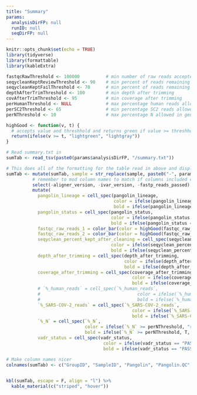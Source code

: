 ```yaml
---
title: "Summary"
params:
  analysisDirFP: null
  runID: null
  seqDirFP: null
---
```


```r
knitr::opts_chunk$set(echo = TRUE)
library(tidyverse)
library(formattable)
library(kableExtra)
```
```r
fastqcRawThreshold <- 100000          # min number of raw reads accepted in fastqc_raw column
seqycleanKeptReviewThreshold <- 90    # min percent of reads remaining after seqyclean (pass/review)
seqycleanKeptFailThreshold <- 70      # min percent of reads remaining after seqyclean (review/fail)
depthAfterTrimThreshold <- 100        # min depth after trimming
covAfterTrimThreshold <- 95           # min coverage after trimming
perHumanThreshold <- NULL             # max percentage human reads allowed per sample (not in use)
perSC2Threshold <- 65                 # min percentage SC2 reads allowed per sample
perNThreshold <- 10                   # max percentage N allowed in genome
```

```r
highGood <- function(v, t) {
  # accepts value and threshhold and returns green if value >= threshhold and gray if not
  return(ifelse(v >= t, "lightgreen", "lightgray"))
}
```


```r
# Read summary.txt in
sumTab <- read_tsv(paste0(params$analysisDirFP, "/summary.txt"))

# This does all of the formatting for the table read in above and displayed in the next code chunk. It contains a mix of dplyr, formattable, and kableExtra commands.
sumTab <- mutate(sumTab, sample = str_replace(sample, paste0("-", params$runID), "")) %>% 
          # remember to mod column names to match if columns included change
          select(-aligner_version, -ivar_version, -fastp_reads_passed) %>%
          mutate(
            pangolin_lineage = cell_spec(pangolin_lineage, 
                                         color = ifelse(pangolin_lineage == "None", "red", "black"), 
                                         bold = ifelse(pangolin_lineage == "None", T, F)),
            pangolin_status = cell_spec(pangolin_status, 
                                        color = ifelse(pangolin_status == "passed_qc", "black", "red"), 
                                        bold = ifelse(pangolin_status == "passed_qc", F, T)),
            fastqc_raw_reads_1 = color_bar(color = highGood(fastqc_raw_reads_1, fastqcRawThreshold))(fastqc_raw_reads_1), 
            fastqc_raw_reads_2 = color_bar(color = highGood(fastqc_raw_reads_2, fastqcRawThreshold))(fastqc_raw_reads_2),
            seqyclean_percent_kept_after_cleaning = cell_spec(seqyclean_percent_kept_after_cleaning, 
                                        color = ifelse(seqyclean_percent_kept_after_cleaning < seqycleanKeptFailThreshold, "red", elseif(seqyclean_percent_kept_after_cleaning < seqycleanKeptReviewThreshold, "yellow", "black")), 
                                        bold = ifelse(seqyclean_percent_kept_after_cleaning < seqycleanKeptFailThreshold, T, elseif(seqyclean_percent_kept_after_cleaning < seqycleanKeptReviewThreshold, T, F))),
            depth_after_trimming = cell_spec(depth_after_trimming, 
                                             color = ifelse(depth_after_trimming >= depthAfterTrimThreshold, "black", "red"), 
                                             bold = ifelse(depth_after_trimming >= depthAfterTrimThreshold, F, T)),
            coverage_after_trimming = cell_spec(coverage_after_trimming, 
                                                color = ifelse(coverage_after_trimming >= covAfterTrimThreshold, "black", "red"), 
                                                bold = ifelse(coverage_after_trimming >= covAfterTrimThreshold, F, T)),
            # `%_human_reads` = cell_spec(`%_human_reads`, 
            #                                     color = ifelse(`%_human_reads` < perHumanThreshold, "black", "red"), 
            #                                     bold = ifelse(`%_human_reads` < perHumanThreshold, F, T)),
            `%_SARS-COV-2_reads` = cell_spec(`%_SARS-COV-2_reads`, 
                                                color = ifelse(`%_SARS-COV-2_reads` >= perSC2Threshold, "black", "red"), 
                                                bold = ifelse(`%_SARS-COV-2_reads` >= perSC2Threshold, F, T)),
            `%_N` = cell_spec(`%_N`, 
                              color = ifelse(`%_N` >= perNThreshold, "red", "black"), 
                              bold = ifelse(`%_N` >= perNThreshold, T, F)),
            vadr_status = cell_spec(vadr_status, 
                                     color = ifelse(vadr_status == "PASS", "black", "red"), 
                                     bold = ifelse(vadr_status == "PASS", F, T)))

# Make column names nicer
colnames(sumTab) <- c("GroupID", "SampleID", "Pangolin", "Pangolin.QC", "NextClade", "#FastQC.R1", "#FastQC.R2", "#Seqyclean.Pairs", "%Seqyclean.Pairs", "Depth.Post.Trim", "Coverage.Post.Trim", "%Human.Reads", "%SC2.Reads", "#iVar.Variants", "#BCFTools.Variants", "#BEDTools.Failed.Amps", "#SAMTools.Failed.Amps", "#N", "#Degenerage", "#ACTG", "#Total.Bases", "Total.Reads.Analyzed", "%N", "Mean.Cov.Depth", "%Reads.Mapping.SC2", "Vadr", "Length.Longest.Insert", "Length.Longest.Del")
          
```

```r
kbl(sumTab, escape = F, align = "l") %>% 
  kable_material(c("striped", "hover")) 
```


